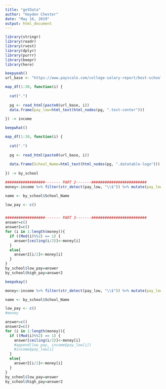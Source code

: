 ```yaml
---
title: "getData"
author: "Hayden Chester"
date: "May 16, 2019"
output: html_document
---
```


```r
library(stringr)
library(readr)
library(rvest)
library(dplyr) 
library(purrr)
library(beepr)
library(here)
```

```r
beepyeah()
url_base <- "https://www.payscale.com/college-salary-report/best-schools-by-majors/computer-science/"

map_df(1:30, function(i) {
  
  cat(".")
  
  pg <- read_html(paste0(url_base, i))
  data.frame(pay_low=html_text(html_nodes(pg, ".text-center")))
  
}) -> income

beepwhat()

map_df(1:30, function(i) {
  
  cat(".")
  
  pg <- read_html(paste0(url_base, i))
  
  data.frame(School_Name=html_text(html_nodes(pg, ".datatable-logo")))
  
}) -> by_school

##################------- PART 2-------#########################
money<-income %>% filter(str_detect(pay_low, "\\$")) %>% mutate(pay_low=parse_number(as.character(pay_low))) %>% pull(pay_low)

name <- by_school$School_Name

low_pay <- c()


##################------- PART 3-------#########################
answer=c()
answer2=c()
for (i in 1:length(money)){
  if ((Mod(i)%%2) == 1) {
    answer[ceiling(i/2)]<-money[i]
  }
  else{
    answer2[i/2]<-money[i]
  }
}
by_school$low_pay=answer
by_school$high_pay=answer2

beepokay()
```

```r
money<-income %>% filter(str_detect(pay_low, "\\$")) %>% mutate(pay_low=parse_number(as.character(pay_low))) %>% pull(pay_low)

name <- by_school$School_Name

low_pay <- c()
#money
```


```r
answer=c()
answer2=c()
for (i in 1:length(money)){
  if ((Mod(i)%%2) == 1) {
    answer[ceiling(i/2)]<-money[i]
    #append(low_pay, income$pay_low[i])
    #income$pay_low[i]
  }
  else{
    answer2[i/2]<-money[i]
  }
}
by_school$low_pay=answer
by_school$high_pay=answer2
```
